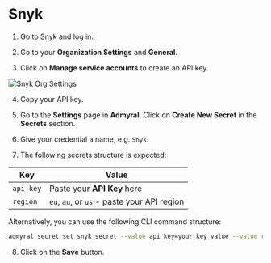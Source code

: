 # Snyk

1. Go to [Snyk](https://app.snyk.io) and log in.

2. Go to your **Organization Settings** and **General**.

3. Click on **Manage service accounts** to create an API key.

![Snyk Org Settings](/snyk_org_settings.png)

4. Copy your API key.

5. Go to the **Settings** page in **Admyral**. Click on **Create New Secret** in the **Secrets** section.

6. Give your credential a name, e.g. `Snyk`.

7. The following secrets structure is expected:

| Key       | Value                                       |
| --------- | ------------------------------------------- |
| `api_key` | Paste your **API Key** here                 |
| `region`  | `eu`, `au`, or `us` - paste your API region |

Alternatively, you can use the following CLI command structure:

```bash
admyral secret set snyk_secret --value api_key=your_key_value --value region=your_region
```

8. Click on the **Save** button.
